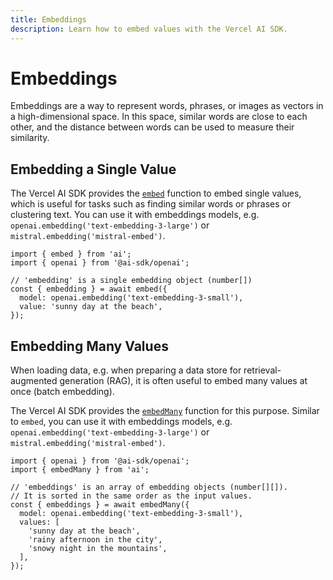 ```yaml
---
title: Embeddings
description: Learn how to embed values with the Vercel AI SDK.
---
```


# Embeddings

Embeddings are a way to represent words, phrases, or images as vectors in a high-dimensional space.
In this space, similar words are close to each other, and the distance between words can be used to measure their similarity.

## Embedding a Single Value

The Vercel AI SDK provides the [`embed`](/docs/reference/ai-sdk-core/embed) function to embed single values, which is useful for tasks such as finding similar words
or phrases or clustering text.
You can use it with embeddings models, e.g. `openai.embedding('text-embedding-3-large')` or `mistral.embedding('mistral-embed')`.

```tsx
import { embed } from 'ai';
import { openai } from '@ai-sdk/openai';

// 'embedding' is a single embedding object (number[])
const { embedding } = await embed({
  model: openai.embedding('text-embedding-3-small'),
  value: 'sunny day at the beach',
});
```

## Embedding Many Values

When loading data, e.g. when preparing a data store for retrieval-augmented generation (RAG),
it is often useful to embed many values at once (batch embedding).

The Vercel AI SDK provides the [`embedMany`](/docs/reference/ai-sdk-core/embed-many) function for this purpose.
Similar to `embed`, you can use it with embeddings models,
e.g. `openai.embedding('text-embedding-3-large')` or `mistral.embedding('mistral-embed')`.

```tsx
import { openai } from '@ai-sdk/openai';
import { embedMany } from 'ai';

// 'embeddings' is an array of embedding objects (number[][]).
// It is sorted in the same order as the input values.
const { embeddings } = await embedMany({
  model: openai.embedding('text-embedding-3-small'),
  values: [
    'sunny day at the beach',
    'rainy afternoon in the city',
    'snowy night in the mountains',
  ],
});
```
